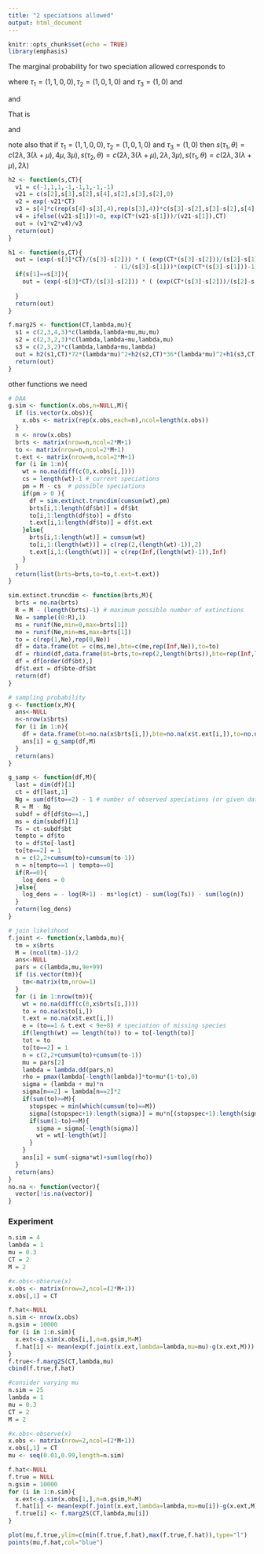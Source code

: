```yaml
---
title: "2 speciations allowed"
output: html_document
---
```


```r
knitr::opts_chunk$set(echo = TRUE)
library(emphasis)
```


The marginal probability for two speciation allowed corresponds to 


\begin{equation}

P(y=T |\theta) = e^{-2\lambda T} + 6h_1(y=T,s(\tau_3,\theta)) + 72h_2(y=T,s(\tau_1,\theta)) + 36h_2(y=T,s(\tau_2,\theta))

\end{equation}

where  $\tau_1 = (1,1,0,0), \tau_2 = (1,0,1,0)$ and $\tau_3 = (1,0)$ and 

\begin{equation}

h_1(x=T,\theta) = \displaystyle\int_0^{T}\displaystyle\int_0^{T-t_1} \mu \lambda e^{-s_1t_1-s_2t_2-s_3(T-t_1-t_2)} dt_2 dt_1 

\end{equation}

and 

\begin{equation}

h_2(y=CT,\theta) = \displaystyle\int_0^{T}\displaystyle\int_0^{T-t_1} \displaystyle\int_0^{T-t_1-t_2}\displaystyle\int_0^{T-t_1-t_2-t_3} (\mu \lambda)^2 e^{-s_1t_1-s_2t_2-s_3t_3-s_4t_4} dt_4dt_3dt_2 dt_1 

\end{equation}

That is 

\begin{equation}

h_1(y=CT,s(\tau,\theta)) = (\mu\lambda)\left(\frac{e^{-s_2T}}{(s_3-s_2)(s_2-s_1)}\left( e^{(s_2-s_1)T}-1 \right) - \frac{e^{-s_3T}}{(s_3-s_2)(s_3-s_1)}\left( e^{(s_3-s_1)T}-1 \right)) 

\end{equation}


and
\begin{equation}
\begin{split}
h_2(y=CT,s(\tau,\theta)) = (\mu\lambda)^2(& -\frac{e^{-s_2T}}{s_4(s_4-s_3)(s_3-s_2)(s_2-s_1)}(e^{T(s_2-s_1)}-1) \\
 &+\frac{e^{-s_3T}}{s_4(s_4-s_3)(s_3-s_2)(s_3-s_1)}(e^{T(s_3-s_1)}-1)\\
  &+\frac{e^{-s_2T}}{s_4(s_4-s_3)(s_4-s_2)(s_2-s_1)}(e^{T(s_2-s_1)}-1)\\
   &-\frac{e^{-s_4T}}{s_4(s_4-s_3)(s_4-s_2)(s_4-s_1)}(e^{T(s_4-s_1)}-1)\\
    &-\frac{e^{-s_2T}}{s_4s_3(s_3-s_2)(s_2-s_1)}(e^{T(s_2-s_1)}-1)\\
     &+\frac{e^{-s_3T}}{s_4s_3(s_3-s_2)(s_3-s_1)}(e^{T(s_3-s_1)}-1)\\
      &-\frac{e^{-s_2T}}{s_4s_3(s_3-s_2)(s_2-s_1)}(e^{T(s_2-s_1)}-1)\\
       &-\frac{1}{s_4s_3s_2s_1}(e^{-s_1T}-1) \}
\end{split}
\end{equation}

note also that if $\tau_1 = (1,1,0,0), \tau_2 = (1,0,1,0)$ and $\tau_3 = (1,0)$ then $s(\tau_1,\theta) = c(2\lambda,3(\lambda+\mu),4\mu,3\mu), s(\tau_2,\theta) = c(2\lambda,3(\lambda+\mu),2\lambda,3\mu), s(\tau_1,\theta) = c(2\lambda,3(\lambda+\mu),2\lambda)$ 

```r
h2 <- function(s,CT){
  v1 = c(-1,1,1,-1,-1,1,-1,-1)
  v21 = c(s[2],s[3],s[2],s[4],s[2],s[3],s[2],0)
  v2 = exp(-v21*CT)
  v3 = s[4]*c(rep(s[4]-s[3],4),rep(s[3],4))*c(s[3]-s[2],s[3]-s[2],s[4]-s[2],s[4]-s[2],s[3]-s[2],s[3]-s[2],s[2],s[2])
  v4 = ifelse((v21-s[1])!=0, exp(CT*(v21-s[1]))/(v21-s[1]),CT)
  out = (v1*v2*v4)/v3
  return(out)
}
```


```r
h1 <- function(s,CT){
  out = (exp(-s[3]*CT)/(s[3]-s[2])) * ( (exp(CT*(s[3]-s[2]))/(s[2]-s[1]))*(exp(CT*(s[2]-s[1]))-1) +
                              - (1/(s[3]-s[1]))*(exp(CT*(s[3]-s[1]))-1) )
  if(s[1]==s[3]){
    out = (exp(-s[3]*CT)/(s[3]-s[2])) * ( (exp(CT*(s[3]-s[2]))/(s[2]-s[1]))*(exp(CT*(s[2]-s[1]))-1)  - CT )
                                           
  }
  return(out)
}

f.marg2S <- function(CT,lambda,mu){
  s1 = c(2,3,4,3)*c(lambda,lambda+mu,mu,mu)
  s2 = c(2,3,2,3)*c(lambda,lambda+mu,lambda,mu)
  s3 = c(2,3,2)*c(lambda,lambda+mu,lambda)
  out = h2(s1,CT)*72*(lambda*mu)^2+h2(s2,CT)*36*(lambda*mu)^2+h1(s3,CT)*6*lambda*mu+exp(-CT*2*lambda)
  return(out)
}

```

other functions we need 

```r
# DAA
g.sim <- function(x.obs,n=NULL,M){
  if (is.vector(x.obs)){
    x.obs <- matrix(rep(x.obs,each=n),ncol=length(x.obs))
  }
  n <- nrow(x.obs)
  brts <- matrix(nrow=n,ncol=2*M+1)
  to <- matrix(nrow=n,ncol=2*M+1)
  t.ext <- matrix(nrow=n,ncol=2*M+1)
  for (i in 1:n){
    wt = no.na(diff(c(0,x.obs[i,])))
    cs = length(wt)-1 # current speciations
    pm = M - cs  # possible speciations
    if(pm > 0 ){
      df = sim.extinct.truncdim(cumsum(wt),pm)
      brts[i,1:length(df$bt)] = df$bt
      to[i,1:length(df$to)] = df$to
      t.ext[i,1:length(df$to)] = df$t.ext
    }else{
      brts[i,1:length(wt)] = cumsum(wt)
      to[i,1:(length(wt))] = c(rep(2,(length(wt)-1)),2)
      t.ext[i,1:(length(wt))] = c(rep(Inf,(length(wt)-1)),Inf)
    }
  }
  return(list(brts=brts,to=to,t.ext=t.ext))
}

sim.extinct.truncdim <- function(brts,M){
  brts = no.na(brts)
  R = M - (length(brts)-1) # maximum possible number of extinctions
  Ne = sample((0:R),1)
  ms = runif(Ne,min=0,max=brts[1])
  me = runif(Ne,min=ms,max=brts[1])
  to = c(rep(1,Ne),rep(0,Ne))
  df = data.frame(bt = c(ms,me),bte=c(me,rep(Inf,Ne)),to=to)
  df = rbind(df,data.frame(bt=brts,to=rep(2,length(brts)),bte=rep(Inf,length(brts))))
  df = df[order(df$bt),]
  df$t.ext = df$bte-df$bt
  return(df)
}

# sampling probability 
g <- function(x,M){
  ans<-NULL
  n<-nrow(x$brts)
  for (i in 1:n){
    df = data.frame(bt=no.na(x$brts[i,]),bte=no.na(x$t.ext[i,]),to=no.na(x$to[i,]),t.ext=no.na(x$t.ext[i,])-no.na(x$brts[i,]))
    ans[i] = g_samp(df,M)
  }
  return(ans)
}

g_samp <- function(df,M){
  last = dim(df)[1]
  ct = df[last,1]
  Ng = sum(df$to==2) - 1 # number of observed speciations (or given data)
  R = M - Ng
  subdf = df[df$to==1,]
  ms = dim(subdf)[1]
  Ts = ct-subdf$bt
  tempto = df$to
  to = df$to[-last]
  to[to==2] = 1
  n = c(2,2+cumsum(to)+cumsum(to-1))
  n = n[tempto==1 | tempto==0]
  if(R==0){
    log_dens = 0
  }else{
    log_dens = - log(R+1) - ms*log(ct) - sum(log(Ts)) - sum(log(n))
  }
  return(log_dens)
}

# join likelihood
f.joint <- function(x,lambda,mu){
  tm = x$brts
  M = (ncol(tm)-1)/2
  ans<-NULL
  pars = c(lambda,mu,9e+99)
  if (is.vector(tm)){
    tm<-matrix(tm,nrow=1)
  }
  for (i in 1:nrow(tm)){
    wt = no.na(diff(c(0,x$brts[i,])))
    to = no.na(x$to[i,])
    t.ext = no.na(x$t.ext[i,])
    e = (to==1 & t.ext < 9e+8) # speciation of missing species
    if(length(wt) == length(to)) to = to[-length(to)]
    tot = to
    to[to==2] = 1
    n = c(2,2+cumsum(to)+cumsum(to-1))
    mu = pars[2]
    lambda = lambda.dd(pars,n)
    rho = pmax(lambda[-length(lambda)]*to+mu*(1-to),0)
    sigma = (lambda + mu)*n
    sigma[n==2] = lambda[n==2]*2
    if(sum(to)>=M){
      stopspec = min(which(cumsum(to)==M))
      sigma[(stopspec+1):length(sigma)] = mu*n[(stopspec+1):length(sigma)]
      if(sum(1-to)==M){
        sigma = sigma[-length(sigma)]
        wt = wt[-length(wt)]
      }
    }
    ans[i] = sum(-sigma*wt)+sum(log(rho))
  }
  return(ans)
}
no.na <- function(vector){
  vector[!is.na(vector)]
}

```

### Experiment 

```r
n.sim = 4
lambda = 1
mu = 0.3
CT = 2
M = 2

#x.obs<-observe(x)
x.obs <- matrix(nrow=2,ncol=(2*M+1))
x.obs[,1] = CT

f.hat<-NULL
n.sim <- nrow(x.obs)
n.gsim = 10000
for (i in 1:n.sim){
  x.ext<-g.sim(x.obs[i,],n=n.gsim,M=M)
  f.hat[i] <- mean(exp(f.joint(x.ext,lambda=lambda,mu=mu)-g(x.ext,M)))
}
f.true<-f.marg2S(CT,lambda,mu)
cbind(f.true,f.hat)

```

```r
#consider varying mu 
n.sim = 25
lambda = 1
mu = 0.3
CT = 2
M = 2

#x.obs<-observe(x)
x.obs <- matrix(nrow=2,ncol=(2*M+1))
x.obs[,1] = CT
mu <- seq(0.01,0.99,length=n.sim)

f.hat<-NULL
f.true = NULL
n.gsim = 10000
for (i in 1:n.sim){
  x.ext<-g.sim(x.obs[1,],n=n.gsim,M=M)
  f.hat[i] <- mean(exp(f.joint(x.ext,lambda=lambda,mu=mu[i])-g(x.ext,M)))
  f.true[i] <- f.marg2S(CT,lambda,mu[i])
}
```

```r
plot(mu,f.true,ylim=c(min(f.true,f.hat),max(f.true,f.hat)),type="l")
points(mu,f.hat,col="blue")
```
